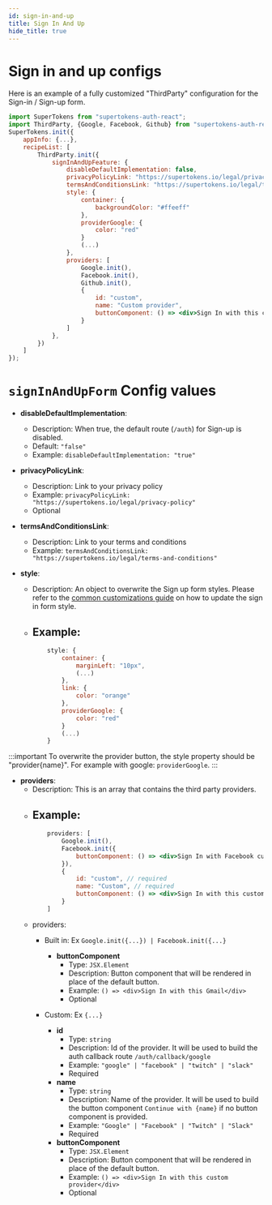 ```yaml
---
id: sign-in-and-up
title: Sign In And Up
hide_title: true
---
```


# Sign in and up configs

Here is an example of a fully customized "ThirdParty" configuration for the Sign-in / Sign-up form.

```jsx
import SuperTokens from "supertokens-auth-react";
import ThirdParty, {Google, Facebook, Github} from "supertokens-auth-react/recipe/thirparty";
SuperTokens.init({
    appInfo: {...},
    recipeList: [
        ThirdParty.init({
            signInAndUpFeature: {
                disableDefaultImplementation: false,
                privacyPolicyLink: "https://supertokens.io/legal/privacy-policy",
                termsAndConditionsLink: "https://supertokens.io/legal/terms-and-conditions",
                style: {
                    container: {
                        backgroundColor: "#ffeeff"
                    },
                    providerGoogle: {
                        color: "red"
                    }
                    (...)
                },
                providers: [
                    Google.init(),
                    Facebook.init(),
                    Github.init(),
                    {
                        id: "custom",
                        name: "Custom provider",
                        buttonComponent: () => <div>Sign In with this custom provider</div> // optional
                    }
                ]
            },
        })
    ]
});
```

# `signInAndUpForm` Config values

- **disableDefaultImplementation**: 
    - Description: When true, the default route (`/auth`) for Sign-up is disabled.
    - Default: ```"false"```
    - Example: ```disableDefaultImplementation: "true"```

- **privacyPolicyLink**: 
    - Description: Link to your privacy policy
    - Example: ```privacyPolicyLink: "https://supertokens.io/legal/privacy-policy"```
    - Optional

- **termsAndConditionsLink**: 
    - Description: Link to your terms and conditions
    - Example: ```termsAndConditionsLink: "https://supertokens.io/legal/terms-and-conditions"```

- **style**: 
    - Description: An object to overwrite the Sign up form styles. Please refer to the <a href="/docs/thirdparty/common-customizations/styling/changing-style" target="_blank">common customizations guide</a> on how to update the sign in form style.
    - Example: 
        -
        ```jsx
            style: {
                container: {
                    marginLeft: "10px",
                    (...)
                },
                link: {
                    color: "orange"
                },
                providerGoogle: {
                    color: "red"
                }
                (...)
            }
        ```
:::important
To overwrite the provider button, the style property should be "provider{name}". For example with google: `providerGoogle`. 
:::

- **providers**: 
    - Description: This is an array that contains the third party providers.
    - Example: 
        -
        ```jsx
            providers: [
                Google.init(),
                Facebook.init({
                    buttonComponent: () => <div>Sign In with Facebook custom button</div> // optional
                }),
                {
                    id: "custom", // required
                    name: "Custom", // required
                    buttonComponent: () => <div>Sign In with this custom provider</div> // optional
                }
            ]
        ```
    - providers:
        - Built in: Ex `Google.init({...}) | Facebook.init({...}` 

            - **buttonComponent**
                - Type: `JSX.Element`
                - Description: Button component that will be rendered in place of the default button.
                - Example: `() => <div>Sign In with this Gmail</div>`
                - Optional

        - Custom: Ex `{...}`

            - **id**
                - Type: `string`
                - Description: Id of the provider. It will be used to build the auth callback route `/auth/callback/google`
                - Example: `"google" | "facebook" | "twitch" | "slack"`
                - Required
            - **name**
                - Type: `string`
                - Description: Name of the provider. It will be used to build the button component `Continue with {name}` if no button component is provided.
                - Example: `"Google" | "Facebook" | "Twitch" | "Slack"`
                - Required
            - **buttonComponent**
                - Type: `JSX.Element`
                - Description: Button component that will be rendered in place of the default button.
                - Example: `() => <div>Sign In with this custom provider</div>`
                - Optional

